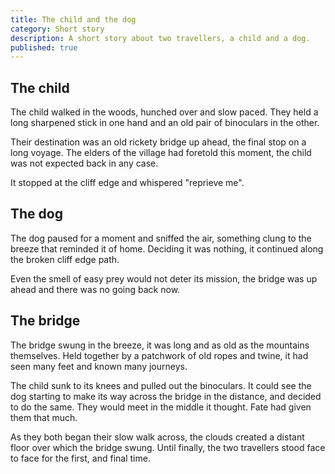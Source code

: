 ```yaml
---
title: The child and the dog
category: Short story
description: A short story about two travellers, a child and a dog.
published: true
---
```


## The child

The child walked in the woods, hunched over and slow paced. They held a long sharpened stick in one hand and an old pair of binoculars in the other.

Their destination was an old rickety bridge up ahead, the final stop on a long voyage. The elders of the village had foretold this moment, the child was not expected back in any case.

It stopped at the cliff edge and whispered "reprieve me".

## The dog

The dog paused for a moment and sniffed the air, something clung to the breeze that reminded it of home. Deciding it was nothing, it continued along the broken cliff edge path.

Even the smell of easy prey would not deter its mission, the bridge was up ahead and there was no going back now.


## The bridge

The bridge swung in the breeze, it was long and as old as the mountains themselves. Held together by a patchwork of old ropes and twine, it had seen many feet and known many journeys.

The child sunk to its knees and pulled out the binoculars. It could see the dog starting to make its way across the bridge in the distance, and decided to do the same. They would meet in the middle it thought. Fate had given them that much.

As they both began their slow walk across, the clouds created a distant floor over which the bridge swung. Until finally, the two travellers stood face to face for the first, and final time.

